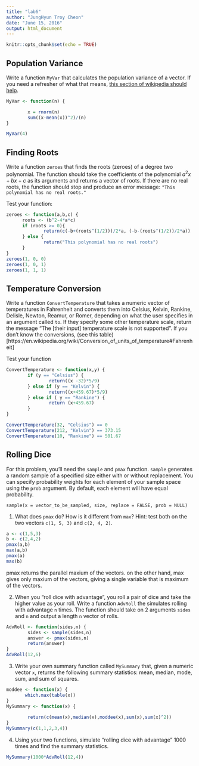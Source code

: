 ```yaml
---
title: "lab6"
author: "JungHyun Troy Cheon"
date: "June 15, 2016"
output: html_document
---
```


```r
knitr::opts_chunk$set(echo = TRUE)
```

## Population Variance

Write a function `MyVar` that calculates the population variance of a vector.  If you need a refresher of what that means, [this section of wikipedia should help](https://en.wikipedia.org/wiki/Variance#Population_variance_and_sample_variance).
```r
MyVar <- function(n) {

        x = rnorm(n)
        sum((x-mean(x))^2)/(n)
}

MyVar(4)
```


## Finding Roots
Write a function `zeroes` that finds the roots (zeroes) of a degree two polynomial.  The function should take the coefficients of the polynomial $a^2x + bx + c$ as its arguments and returns a vector of roots.  If there are no real roots, the function should stop and produce an error message: `"This polynomial has no real roots."`

Test your function:
```r
zeroes <- function(a,b,c) {
      roots <- (b^2-4*a*c)
      if (roots >= 0){
              return(c(-b+(roots^(1/2)))/2*a, (-b-(roots^(1/2))/2*a))
      } else {
              return("This polynomial has no real roots")
      }
}
zeroes(1, 0, 0)
zeroes(1, 0, 1)
zeroes(1, 1, 1)
```

## Temperature Conversion

Write a function `ConvertTemperature` that takes a numeric vector of temperatures in Fahrenheit and converts them into Celsius, Kelvin, Rankine, Delisle, Newton, Reamur, or Romer, depending on what the user specifies in an argument called `to`.  If they specify some other temperature scale, return the message "The [their input] temperature scale is not supported".  If you don't know the conversions, (see this table)[https://en.wikipedia.org/wiki/Conversion_of_units_of_temperature#Fahrenheit]

Test your function
```r
ConvertTemperature <- function(x,y) {
        if (y == "Celsius") {
                return((x -32)*5/9)
        } else if (y == "Kelvin") {
                return((x+459.67)*5/9)
        } else if ( y == "Rankine") {
                return (x+459.67)
        }
}

ConvertTemperature(32, "Celsius") == 0
ConvertTemperature(212, "Kelvin") == 373.15
ConvertTemperature(10, "Rankine") == 501.67
```


## Rolling Dice

For this problem, you'll need the `sample` and `pmax` function.  `sample` generates a random sample of a specified size either with or without replacement.  You can specify probability weights for each element of your sample space using the `prob` argument.  By default, each element will have equal probability.
```
sample(x = vector_to_be_sampled, size, replace = FALSE, prob = NULL)
```
1. What does `pmax` do? How is it different from `max`? Hint: test both on the two vectors `c(1, 5, 3)` and `c(2, 4, 2)`.
```r
a <- c(1,5,3)
b <- c(2,4,2)
pmax(a,b)
max(a,b)
pmax(a)
max(b)
```
pmax returns the parallel maxium of the vectors. on the other hand, max gives only maxium of the vectors, giving a single variable that is maximum of the vectors.


2. When you "roll dice with advantage", you roll a pair of dice and take the higher value as your roll.  Write a function `AdvRoll` the simulates rolling with advantage `n` times. The function should take on 2 arguments `sides` and `n` and output a length `n` vector of rolls.
```r
AdvRoll <- function(sides,n) {
        sides <- sample(sides,n)
        answer <- pmax(sides,n)
        return(answer)
}
AdvRoll(12,6)
```

3. Write your own summary function called `MySummary` that, given a numeric vector `x`, returns the following summary statistics: mean, median, mode, sum, and sum of squares.
```r
moddee <- function(x) {
       which.max(table(x))
}
MySummary <- function(x) {
        
        return(c(mean(x),median(x),moddee(x),sum(x),sum(x)^2))
}
MySummary(c(1,1,2,3,4))
```

4. Using your two functions, simulate "rolling dice with advantage" 1000 times and find the summary statistics.
```r
MySummary(1000*AdvRoll(12,4))
```

